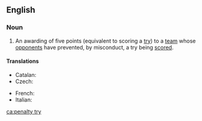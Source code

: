 ==English==

===Noun===
{{en-noun|head=[[penalty]] [[try]]|penalty tries}}

# {{label|en|rugby}} An awarding of five points (equivalent to scoring a [[try]]) to a [[team]] whose [[opponents]] have prevented, by misconduct, a try being [[scored]].

====Translations====
{{trans-top|awarding of five points}}
* Catalan: {{t+|ca|assaig de càstig|m}}
* Czech: {{t|cs|trestná pětka|f}}
{{trans-mid}}
* French: {{t|fr|essai de pénalité|m}}
* Italian: {{t|it|meta tecnica|f}}
{{trans-bottom}}

[[ca:penalty try]]